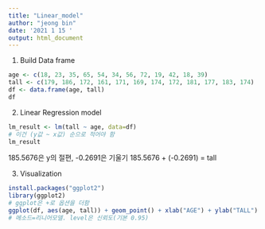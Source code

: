 ---
title: "Linear_model"
author: "jeong bin"
date: '2021 1 15 '
output: html_document
---

1. Build Data frame
```{r}
age <- c(18, 23, 35, 65, 54, 34, 56, 72, 19, 42, 18, 39)
tall <- c(179, 186, 172, 161, 171, 169, 174, 172, 181, 177, 183, 174)
df <- data.frame(age, tall)
df
```

2. Linear Regression model
```{r}
lm_result <- lm(tall ~ age, data=df)
# 이건 (y값 ~ x값) 순으로 적어야 함
lm_result
```
185.5676은 y의 절편, -0.2691은 기울기
185.5676 + (-0.2691) = tall

3. Visualization
```{r}
install.packages("ggplot2")
library(ggplot2)
# ggplot은 +로 옵션을 더함
ggplot(df, aes(age, tall)) + geom_point() + xlab("AGE") + ylab("TALL") + ggtitle("Relation between age and tall") + stat_smooth(method=lm, level=0.95)
# 메소드=리니어모델. level은 신뢰도(기본 0.95)
```